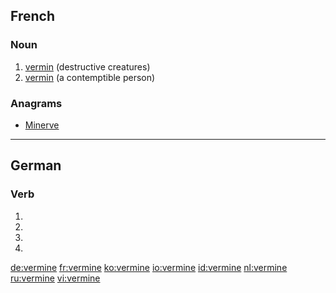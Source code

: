 ==French==

===Noun===
{{fr-noun-unc|f}}

# [[vermin]] (destructive creatures)
# [[vermin]] (a contemptible person)

===Anagrams===
* [[Minerve#French|Minerve]]

----

==German==

===Verb===
{{infl|de}}

# {{de-verb form of|verminen|1|s|g}}
# {{de-verb form of|verminen|1|s|k1}}
# {{de-verb form of|verminen|3|s|k1}}
# {{de-verb form of|verminen|i|s}}

[[de:vermine]]
[[fr:vermine]]
[[ko:vermine]]
[[io:vermine]]
[[id:vermine]]
[[nl:vermine]]
[[ru:vermine]]
[[vi:vermine]]